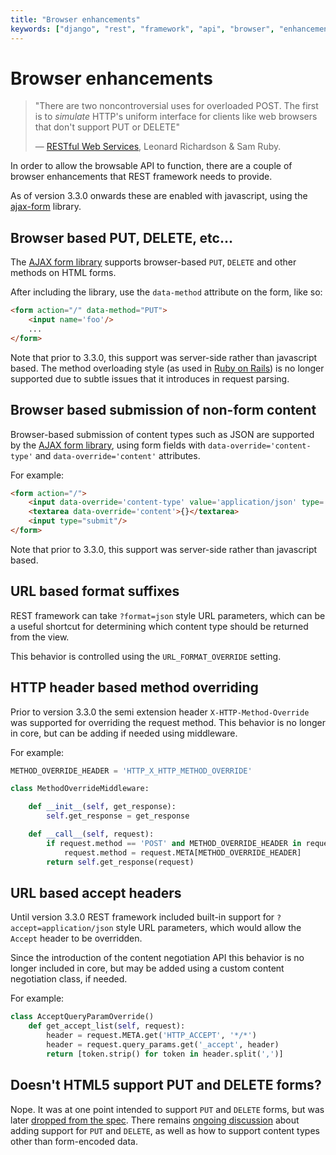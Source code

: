 ```yaml
---
title: "Browser enhancements"
keywords: ["django", "rest", "framework", "api", "browser", "enhancements"]
---
```


# Browser enhancements

> "There are two noncontroversial uses for overloaded POST.  The first is to *simulate* HTTP's uniform interface for clients like web browsers that don't support PUT or DELETE"
>
> &mdash; [RESTful Web Services][cite], Leonard Richardson & Sam Ruby.

In order to allow the browsable API to function, there are a couple of browser enhancements that REST framework needs to provide.

As of version 3.3.0 onwards these are enabled with javascript, using the [ajax-form][ajax-form] library.

## Browser based PUT, DELETE, etc...

The [AJAX form library][ajax-form] supports browser-based `PUT`, `DELETE` and other methods on HTML forms.

After including the library, use the `data-method` attribute on the form, like so:

```html
<form action="/" data-method="PUT">
    <input name='foo'/>
    ...
</form>
```

Note that prior to 3.3.0, this support was server-side rather than javascript based. The method overloading style (as used in [Ruby on Rails][rails]) is no longer supported due to subtle issues that it introduces in request parsing.

## Browser based submission of non-form content

Browser-based submission of content types such as JSON are supported by the [AJAX form library][ajax-form], using form fields with `data-override='content-type'` and `data-override='content'` attributes.

For example:

```html
<form action="/">
    <input data-override='content-type' value='application/json' type='hidden'/>
    <textarea data-override='content'>{}</textarea>
    <input type="submit"/>
</form>
```

Note that prior to 3.3.0, this support was server-side rather than javascript based.

## URL based format suffixes

REST framework can take `?format=json` style URL parameters, which can be a
useful shortcut for determining which content type should be returned from
the view.

This behavior is controlled using the `URL_FORMAT_OVERRIDE` setting.

## HTTP header based method overriding

Prior to version 3.3.0 the semi extension header `X-HTTP-Method-Override` was supported for overriding the request method. This behavior is no longer in core, but can be adding if needed using middleware.

For example:

```python
METHOD_OVERRIDE_HEADER = 'HTTP_X_HTTP_METHOD_OVERRIDE'

class MethodOverrideMiddleware:

    def __init__(self, get_response):
        self.get_response = get_response

    def __call__(self, request):
        if request.method == 'POST' and METHOD_OVERRIDE_HEADER in request.META:
            request.method = request.META[METHOD_OVERRIDE_HEADER]
        return self.get_response(request)
```

## URL based accept headers

Until version 3.3.0 REST framework included built-in support for `?accept=application/json` style URL parameters, which would allow the `Accept` header to be overridden.

Since the introduction of the content negotiation API this behavior is no longer included in core, but may be added using a custom content negotiation class, if needed.

For example:

```python
class AcceptQueryParamOverride()
    def get_accept_list(self, request):
        header = request.META.get('HTTP_ACCEPT', '*/*')
        header = request.query_params.get('_accept', header)
        return [token.strip() for token in header.split(',')]
```

## Doesn't HTML5 support PUT and DELETE forms?

Nope.  It was at one point intended to support `PUT` and `DELETE` forms, but
was later [dropped from the spec][html5].  There remains
[ongoing discussion][put_delete] about adding support for `PUT` and `DELETE`,
as well as how to support content types other than form-encoded data.

[cite]: https://www.amazon.com/RESTful-Web-Services-Leonard-Richardson/dp/0596529260
[ajax-form]: https://github.com/tomchristie/ajax-form
[rails]: https://guides.rubyonrails.org/form_helpers.html#how-do-forms-with-put-or-delete-methods-work
[html5]: https://www.w3.org/TR/html5-diff/#changes-2010-06-24
[put_delete]: http://amundsen.com/examples/put-delete-forms/
